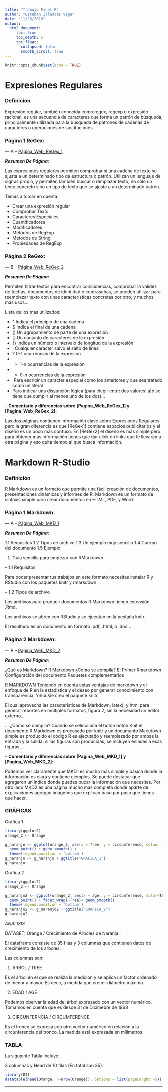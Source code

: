 ```yaml
---
title: "Trabajo Final R"
author: "Esteban Illescas Vega"
date: "11/28/2019"
output:   
  html_document:
     toc: true
     toc_depth: 5
     toc_float:
       collapsed: false
       smooth_scroll: true
---
```


```r
knitr::opts_chunk$set(echo = TRUE)
```




# __Expresiones Regulares__



### Definición 

Expresión regular, también conocida como regex, regexp o expresión racional, es una secuencia de caracteres que forma un patrón de búsqueda, principalmente utilizada para la búsqueda de patrones de cadenas de caracteres u operaciones de sustituciones.


### Página 1 ReGex: 




--- A -- [Página_Web_ReGex_1](https://aprende-web.net/jspracticas/resumen/resumen9.php)


___Resumen De Página:___

Las expresiones regulares permiten comprobar si una cadena de texto se ajusta a un determinado tipo de estructura o patrón. Utilizan un lenguaje de signos propio, y permiten también buscar o remplazar texto, no sólo un texto concreto sino un tipo de texto que se ajuste a un determinado patrón.

Temas a tomar en cuenta: 

- Crear una expresión regular
- Comprobar Texto
- Caracteres Especiales
- Cuantificadores 
- Modificadores
- Métodos de RegExp
- Métodos de String
- Propiedades de RegExp


### Página 2 ReGex:


--- B -- [Página_Web_ReGex_2](https://www.adictosaltrabajo.com/2015/01/29/regexsam/)


___Resumen De Página:___

Permiten filtrar textos para encontrar coincidencias, comprobar la validez de fechas, documentos de identidad o contraseñas, se pueden utilizar para reemplazar texto con unas características concretas por otro, y muchos más usos...

Lista de los más utilizados:

- ^ Indica el principio de una cadena
- $ Indica el final de una cadena
- () Un agrupamiento de parte de una expresión
- [] Un conjunto de caracteres de la expresión
- {} Indica un número o intervalo de longitud de la expresión
- . Cualquier caracter salvo el salto de línea
- ? 0-1 ocurrencias de la expresión
- + 1-n ocurrencias de la expresión
- * 0-n ocurrencias de la expresión
- \ Para escribir un caracter especial como los anteriores y que sea tratado como un literal
- | Para indicar una disyunción lógica (para elegir entre dos valores: a|b se tiene que cumplir al menos uno de los dos)...




-- **Comentario y diferencias sobre** **[Pagina_Web_ReGex_1] y [Pagina_Web_ReGex_2]**:

Las dos páginas contienen información clave sobre Expresiones Regulares pero la gran diferencia es que 
[ReGex1] contiene espacios publicitarios y el diseño es un poco más confuso. En [ReGex2] el diseño es más 
simple pero para obtener mas información tienes que dar click en links que te llevarán a otra página y eso
quita tiempo al que busca información.




# __Markdown R-Studio__





### Definición 

R Markdown es un formato que permite una fácil creación de documentos, presentaciones dinámicas y informes de R. Markdown es un formato de sintaxis simple para crear documentos en HTML, PDF, y Word.


### Página 1 Markdown: 


--- A -- [Página_Web_MKD_1](http://www.unavarra.es/personal/tgoicoa/ESTADISTICA_RMarkdown_tomas/basicRmarkdown/index.html)


___Resumen De Página:___

1.1 Requisitos
1.2 Tipos de archivo
1.3 Un ejemplo muy sencillo
1.4 Cuerpo del documento
1.5 Ejemplo


1. Guía sencilla para empezar con RMarkdown


-- 1.1 Requisitos

Para poder presentar tus trabajos en este formato necesitas instalar R y RStudio con los paquetes knitr y rmarkdown


-- 1.2 Tipos de archivo

Los archivos para producir documentos R Markdown tienen extensión .Rmd.

Los archivos se abren con RStudio y se ejecutan en la pestaña knitr.

El resultado es un documento en formato .pdf, .html, o .doc...


### Página 2 Markdown:


--- B -- [Página_Web_MKD_2](http://www.rpubs.com/JohanMarin/Rmarkdown)


___Resumen De Página:___

¿Qué es Markdown?
R Markdown
¿Como se compila?
El Primer Rmarkdown
Configuración del documento
Paquetes complementarios


R MARKDOWN
Teniendo en cuenta estas ventajas de markdown y el enfoque de R en la estadistica y el deseo por generar conocimiento con transparencia, Yihui Xie creo el paquete knitr.

El cual aprovecha las caracteristicas de Markdown, latex), y html para generar reportes en múltiples formatos, figura 2, sin la necesidad un editor externo...


... ¿Cómo se compila?
Cuando se selecciona el botón botón Knit el documento R Markdown es procesado por knitr y un documento Markdown simple es producido el código R es ejecutado y reemplazado por ambas la entrada y la salida; si las figuras son producidas, se incluyen enlaces a esas figuras...



-- **Comentario y diferencias sobre** **[Pagina_Web_MKD_1] y [Pagina_Web_MKD_2]**:


Podemos ver claramente que MKD1 es mucho más simple y básica donde la información es clara y contiene ejemplos.
Se puede destacar que agregaron un índice donde puedes bucar la información que necesitas.
Por otro lado MKD2 es una página mucho mas completa donde aparte de explicaciones agregan imágenes que explican paso por paso que tienes que hacer.





### __GRÁFICAS__


Gráfica 1

```r
library(ggplot2)
orange_2 <- Orange

g_naranjo <- ggplot(orange_2, aes(x = Tree, y = circumference, colour = 'ROJO')) + 
  geom_point() + geom_smooth() +
  theme(legend.position = 'bottom')
g_naranjo <- g_naranjo + ggtitle("GRAFICA_1") 
g_naranjo
```


Gráfica 2

```r
library(ggplot2)
orange_2 <- Orange

g_naranjo2 <- ggplot(orange_2, aes(x = age, y = circumference, color=Tree)) + 
  geom_point() + facet_wrap(~Tree)+ geom_smooth() +
  theme(legend.position = 'bottom')
g_naranjo2 <- g_naranjo2 + ggtitle("GRÁFICA_2") 
g_naranjo2

```  

*ANÁLISIS*

DATASET: Orange / Crecimiento de Árboles de Naranja . 

El dataframe consiste de 35 filas y 3 columnas que contienen datos de crecimiento de los arboles. 

Las columnas son:

1. ÁRBOL / TREE

Es el árbol en el que se realiza la medición y se aplica un factor ordenado de menor a mayor. Es decir, a medida que crecer diámetro máximo.


2. EDAD / AGE

Podemos obervar la edad del árbol expresado con un vector numérico. Tomamos en cuenta que es desde 31 de Dicimebre de 1968 


3. CIRCUNFERNCIA / CIRCUMFERENCE 

Es el tronco se expresa con otro vector numérico en relación a la circunferencia del tronco.
La medida está expresada en milímetros.




### __TABLA__



La siguiente Tabla incluye:

3 columnas y Head de 10 filas (En total son 35).


```r
library(DT)
datatable(head(Orange, n=nrow(Orange)), options = list(pageLenght =5))
```







------------------------------------------------------------------



